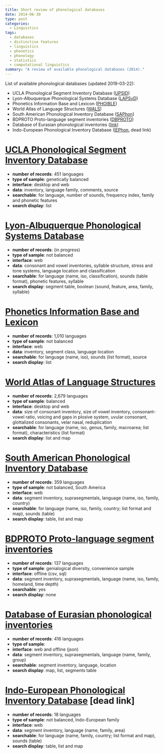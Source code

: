 ```yaml
---
title: Short review of phonological databases
date: 2014-06-30
type: post
categories:
  - Linguistics
tags:
  - databases
  - distinctive features
  - linguistics
  - phonetics
  - phonology
  - statistics
  - computational linguistics
summary: "A review of available phonological databases (2014)."
---
```


List of available phonological databases (updated 2019-03-22):

  * UCLA Phonological Segment Inventory Database ([UPSID][1])
  * Lyon-Albuquerque Phonological Systems Database ([LAPSyD][2])
  * Phonetics Information Base and Lexicon ([PHOIBLE][3])
  * World Atlas of Language Structures ([WALS][6])
  * South American Phonological Inventory Database ([SAPhon][4])
  * BDPROTO Proto-language segment inventories ([DBPROTO][7])
  * Database of Eurasian phonological inventories ([link][8])
  * Indo-European Phonological Inventory Database ([IEPhon][5], dead link)

# [UCLA Phonological Segment Inventory Database][1]

  * **number of records**: 451 languages
  * **type of sample**: genetically balanced
  * **interface**: desktop and web
  * **data**: inventory, language family, comments, source
  * **searchable**: for language, number of sounds, frequency index, family and phonetic features
  * **search display**: list

# [Lyon-Albuquerque Phonological Systems Database][2]

  * **number of records**: (in progress)
  * **type of sample**: not balanced
  * **interface**: web
  * **data**: consonant and vowel inventories, syllable structure, stress and tone systems, language location and classification
  * **searchable**: for language (name, iso, classification), sounds (table format), phonetic features, syllable
  * **search display**: segment table, boolean (sound, feature, area, family, syllable)

# [Phonetics Information Base and Lexicon][3]

  * **number of records**: 1,010 languages
  * **type of sample**: not balanced
  * **interface**: web
  * **data**: inventory, segment class, language location
  * **searchable**: for language (name, iso), sounds (list format), source
  * **search display**: list

# [World Atlas of Language Structures][6]

  * **number of records**: 2,679 languages
  * **type of sample**: balanced
  * **interface**: desktop and web
  * **data**: size of consonant inventory, size of vowel inventory, consonant-vowel ratio, voicing and gaps in plosive system, uvular consonant, glottalized consonants, velar nasal, reduplication
  * **searchable**: for language (name, iso, genus, family, macroarea; list format),  characteristics (list format)
  * **search display**: list and map

# [South American Phonological Inventory Database][4]

  * **number of records**:  359 languages
  * **type of sample**: not balanced, South America
  * **interface**: web
  * **data**: segment inventory, suprasegmentals, language (name, iso, family, country)
  * **searchable**: for language (name, iso, family, country; list format and map),  sounds (table)
  * **search display**: table, list and map

# [BDPROTO Proto-language segment inventories][7]

  * **number of records**:  137 languages
  * **type of sample**: genialogical diversity, convenience sample
  * **interface**: offline (csv, sql)
  * **data**: segment inventory, suprasegmentals, language (name, iso, family, homeland, time depth)
  * **searchable**: yes
  * **search display**: none

# [Database of Eurasian phonological inventories][8]

  * **number of records**:  416 languages
  * **type of sample**: 
  * **interface**: web and offline (json)
  * **data**: segment inventory, suprasegmentals, language (name, family, group)
  * **searchable**: segment inventory, language, location
  * **search display**: map, list, segments table

# [Indo-European Phonological Inventory Database][5] [dead link]

  * **number of records**:  18 languages
  * **type of sample**: not balanced, Indo-European family
  * **interface**: web
  * **data**: segment inventory, language (name, family, area)
  * **searchable**: for language (name, family, country; list format and map),  sounds (table)
  * **search display**: table, list and map

 [1]: http://web.phonetik.uni-frankfurt.de/upsid.html
 [2]: http://www.lapsyd.ddl.ish-lyon.cnrs.fr
 [3]: http://phoible.org
 [4]: http://linguistics.berkeley.edu/~saphon/en/
 [5]: https://studiumanistici.unipv.it/?pagina=p&id=494
 [6]: http://wals.info
 [7]: https://github.com/bdproto/bdproto
 [8]: http://eurasianphonology.info

